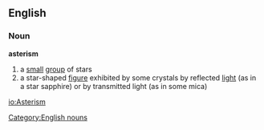 ==English==
===Noun===
'''asterism'''

#a [[small]] [[group]] of stars
#a star-shaped [[figure]] exhibited by some crystals by reflected [[light]] (as in a star sapphire) or by transmitted light (as in some mica)

[[Category:English nouns]]

[[io:Asterism]]